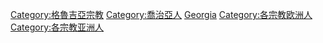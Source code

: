[[Category:格魯吉亞宗教|Category:格魯吉亞宗教]]
[[Category:喬治亞人|Category:喬治亞人]]
[[Category:依宗教劃分的各國籍信徒|Georgia]]
[[Category:各宗教欧洲人|Category:各宗教欧洲人]]
[[Category:各宗教亚洲人|Category:各宗教亚洲人]]